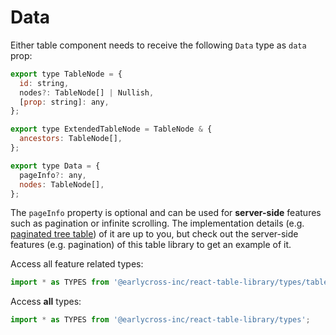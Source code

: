 
<Meta title="Types/Data" />

# Data

Either table component needs to receive the following `Data` type as `data` prop:

```javascript
export type TableNode = {
  id: string,
  nodes?: TableNode[] | Nullish,
  [prop: string]: any,
};

export type ExtendedTableNode = TableNode & {
  ancestors: TableNode[],
};

export type Data = {
  pageInfo?: any,
  nodes: TableNode[],
};
```

The `pageInfo` property is optional and can be used for **server-side** features such as pagination or infinite scrolling. The implementation details (e.g. [paginated tree table](https://www.robinwieruch.de/react-tree-list/)) of it are up to you, but check out the server-side features (e.g. pagination) of this table library to get an example of it.

Access all feature related types:

```javascript
import * as TYPES from '@earlycross-inc/react-table-library/types/table';
```

Access **all** types:

```javascript
import * as TYPES from '@earlycross-inc/react-table-library/types';
```
